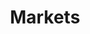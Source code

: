 ---
title: "Markets"
description: "Find markets on Polymarket using various filters including the ability to search"
openapi: "GET /polymarket/markets"
---